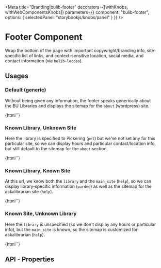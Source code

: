 
<Meta 
  title="Branding|bulib-footer"
  decorators={[withKnobs, withWebComponentsKnobs]}
  parameters={{
    component: "bulib-footer",
    options: { selectedPanel: "storybookjs/knobs/panel" }
  }}
/>

# Footer Component

Wrap the bottom of the page with important copywright/branding info, site-specific list of links, 
  and context-sensitive location, social media, and contact information (via `bulib-locoso`).

## Usages 

### Default (generic)

Without being given any information, the footer speaks generically about the BU Libraries
  and displays the sitemap for the `about` (wordpress) site.

<Preview withToolbar>
  <Story name="default">
    {html`<bulib-footer></bulib-footer>`}
  </Story>
</Preview>

### Known Library, Unknown Site

Here the library is specified to Pickering (`pel`) but we've not set any for this particular site, 
  so we can display hours and particular contact/location info, but still default to the sitemap 
  for the `about` section.

<Preview withToolbar>
  <Story name="known-library">
    {html`<bulib-footer curr_url="http://bu.libcal.com/booking/Pickering-quietstudy"></bulib-footer>`}
  </Story>
</Preview>

### Known Library, Known Site

At this url, we know both the `library` and the `main_site` (`help`), so we can display 
  library-specific information (`pardee`) as well as the sitemap for the askalibrarian site (`help`).

<Preview withToolbar>
  <Story name="known-library-site">
    {html`<bulib-footer curr_url="https://askalibrarian.bu.edu/businessFAQs/"></bulib-footer>`}
  </Story>
</Preview>


### Known Site, Unknown Library

Here the `library` is unspecified (so we don't display any hours or particular info), but the
  `main_site` is known, so the sitemap is customized for askalibrarian (`help`).

<Preview withToolbar>
  <Story name="known-site">
    {html`<bulib-footer curr_url="https://askalibrarian.com/"></bulib-footer>`}
  </Story>
</Preview>


## API - Properties 

<Props of="bulib-footer" />

